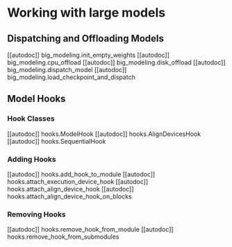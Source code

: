 <!--Copyright 2021 The HuggingFace Team. All rights reserved.

Licensed under the Apache License, Version 2.0 (the "License"); you may not use this file except in compliance with
the License. You may obtain a copy of the License at

http://www.apache.org/licenses/LICENSE-2.0

Unless required by applicable law or agreed to in writing, software distributed under the License is distributed on
an "AS IS" BASIS, WITHOUT WARRANTIES OR CONDITIONS OF ANY KIND, either express or implied. See the License for the
specific language governing permissions and limitations under the License.
-->

# Working with large models

## Dispatching and Offloading Models

[[autodoc]] big_modeling.init_empty_weights
[[autodoc]] big_modeling.cpu_offload
[[autodoc]] big_modeling.disk_offload
[[autodoc]] big_modeling.dispatch_model
[[autodoc]] big_modeling.load_checkpoint_and_dispatch

## Model Hooks

### Hook Classes

[[autodoc]] hooks.ModelHook
[[autodoc]] hooks.AlignDevicesHook
[[autodoc]] hooks.SequentialHook

### Adding Hooks

[[autodoc]] hooks.add_hook_to_module
[[autodoc]] hooks.attach_execution_device_hook
[[autodoc]] hooks.attach_align_device_hook
[[autodoc]] hooks.attach_align_device_hook_on_blocks

### Removing Hooks

[[autodoc]] hooks.remove_hook_from_module
[[autodoc]] hooks.remove_hook_from_submodules